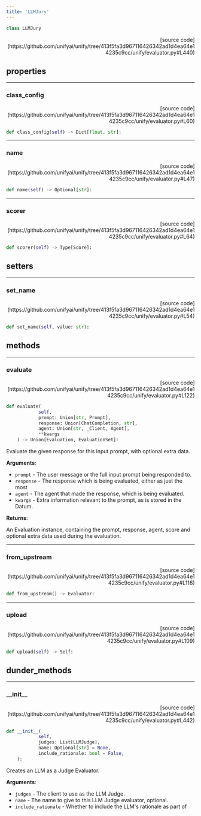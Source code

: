 ```yaml
---
title: 'LLMJury'
---
```


```python
class LLMJury
```

<p align="right">[source code](https://github.com/unifyai/unify/tree/413f5fa3d967116426342ad1d4ea64e14235c9cc/unify/evaluator.py#L440)</p>



## properties

---

### class\_config

<p align="right">[source code](https://github.com/unifyai/unify/tree/413f5fa3d967116426342ad1d4ea64e14235c9cc/unify/evaluator.py#L60)</p>

```python
def class_config(self) -> Dict[float, str]:
```



---

### name

<p align="right">[source code](https://github.com/unifyai/unify/tree/413f5fa3d967116426342ad1d4ea64e14235c9cc/unify/evaluator.py#L47)</p>

```python
def name(self) -> Optional[str]:
```



---

### scorer

<p align="right">[source code](https://github.com/unifyai/unify/tree/413f5fa3d967116426342ad1d4ea64e14235c9cc/unify/evaluator.py#L64)</p>

```python
def scorer(self) -> Type[Score]:
```



## setters

---

### set\_name

<p align="right">[source code](https://github.com/unifyai/unify/tree/413f5fa3d967116426342ad1d4ea64e14235c9cc/unify/evaluator.py#L54)</p>

```python
def set_name(self, value: str):
```



## methods

---

### evaluate

<p align="right">[source code](https://github.com/unifyai/unify/tree/413f5fa3d967116426342ad1d4ea64e14235c9cc/unify/evaluator.py#L122)</p>

```python
def evaluate(
            self,
            prompt: Union[str, Prompt],
            response: Union[ChatCompletion, str],
            agent: Union[str, _Client, Agent],
            **kwargs
    ) -> Union[Evaluation, EvaluationSet]:
```

Evaluate the given response for this input prompt, with optional extra data.

**Arguments**:

- `prompt` - The user message or the full input prompt being responded to.
- `response` - The response which is being evaluated, either as just the most
- `agent` - The agent that made the response, which is being evaluated.
- `kwargs` - Extra information relevant to the prompt, as is stored in the Datum.



**Returns**:

An Evaluation instance, containing the prompt, response, agent, score and
optional extra data used during the evaluation.

---

### from\_upstream

<p align="right">[source code](https://github.com/unifyai/unify/tree/413f5fa3d967116426342ad1d4ea64e14235c9cc/unify/evaluator.py#L118)</p>

```python
def from_upstream() -> Evaluator:
```



---

### upload

<p align="right">[source code](https://github.com/unifyai/unify/tree/413f5fa3d967116426342ad1d4ea64e14235c9cc/unify/evaluator.py#L109)</p>

```python
def upload(self) -> Self:
```



## dunder_methods

---

### \_\_init\_\_

<p align="right">[source code](https://github.com/unifyai/unify/tree/413f5fa3d967116426342ad1d4ea64e14235c9cc/unify/evaluator.py#L442)</p>

```python
def __init__(
            self,
            judges: List[LLMJudge],
            name: Optional[str] = None,
            include_rationale: bool = False,
    ):
```

Creates an LLM as a Judge Evaluator.

**Arguments**:

- `judges` - The client to use as the LLM Judge.
- `name` - The name to give to this LLM Judge evaluator, optional.
- `include_rationale` - Whether to include the LLM's rationale as part of
